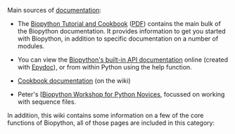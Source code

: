 Main sources of [[documentation]]:

* The [http://biopython.org/DIST/docs/tutorial/Tutorial.html Biopython Tutorial and Cookbook] ([http://biopython.org/DIST/docs/tutorial/Tutorial.pdf PDF]) contains the main bulk of the Biopython documentation. It provides information to get you started with Biopython, in addition to specific documentation on a number of modules. 

* You can view the [http://biopython.org/DIST/docs/api Biopython's built-in API documentation] online (created with [http://epydoc.sourceforge.net/ Epydoc]), or from within Python using the help function.

* [[:Category:Cookbook|Cookbook documentation]] (on the wiki)

* Peter's [[https://github.com/peterjc/biopython_workshop Biopython Workshop for Python Novices], focussed on working with sequence files.

In addition, this wiki contains some information on a few of the core functions of Biopython, all of those pages are included in this category: